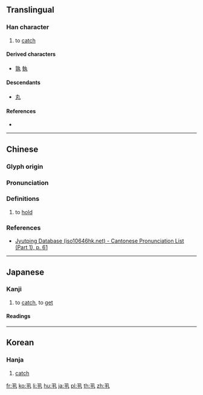 {{also|丸}}
==Translingual==

===Han character===
{{Han char|rn=2|rad=丨|as=03|sn=4|four=17510|canj=NQ|ids=⿹⺄⿻二丨}}

# to [[catch]]

====Derived characters====
* [[孰]] [[執]]

====Descendants====
* [[丸]] {{qualifier|simplification in some characters, such as 孰}}

====References====
* {{Han ref|kx=0079.060|dkj=00074|hdz=10051.070|uh=4E2E|ud=20014|bh=C950|bd=51536}}

----

==Chinese==
{{zh-forms}}

===Glyph origin===
{{Han etym}}

===Pronunciation===
{{zh-pron
|m=jǐ,jí,2nb=Taiwan
|c=gik1
|mc=y
|oc=y
|ma=
|cat=v
}}

===Definitions===
{{zh-hanzi}}

# to [[hold]]

===References===
* {{q|Cantonese}} [http://www.iso10646hk.net/jp/document/download.jsp Jyutping Database (iso10646hk.net) - Cantonese Pronunciation List (Part 1), p. 61]

----

==Japanese==

===Kanji===
{{ja-kanji|grade=uc|rs=丨03}}

# to [[catch]], to [[get]]

====Readings====
{{ja-readings
|on=[[けき]] (keki), [[きゃく]] (kyaku)
|kun=[[もつ]] (丮つ, motsu), [[とる]] (丮る, toru)
}}

----

==Korean==

===Hanja===
{{ko-hanja|hangeul=극|rv=geuk|mr=kŭk}}

# [[catch]]

[[fr:丮]]
[[ko:丮]]
[[li:丮]]
[[hu:丮]]
[[ja:丮]]
[[pl:丮]]
[[th:丮]]
[[zh:丮]]